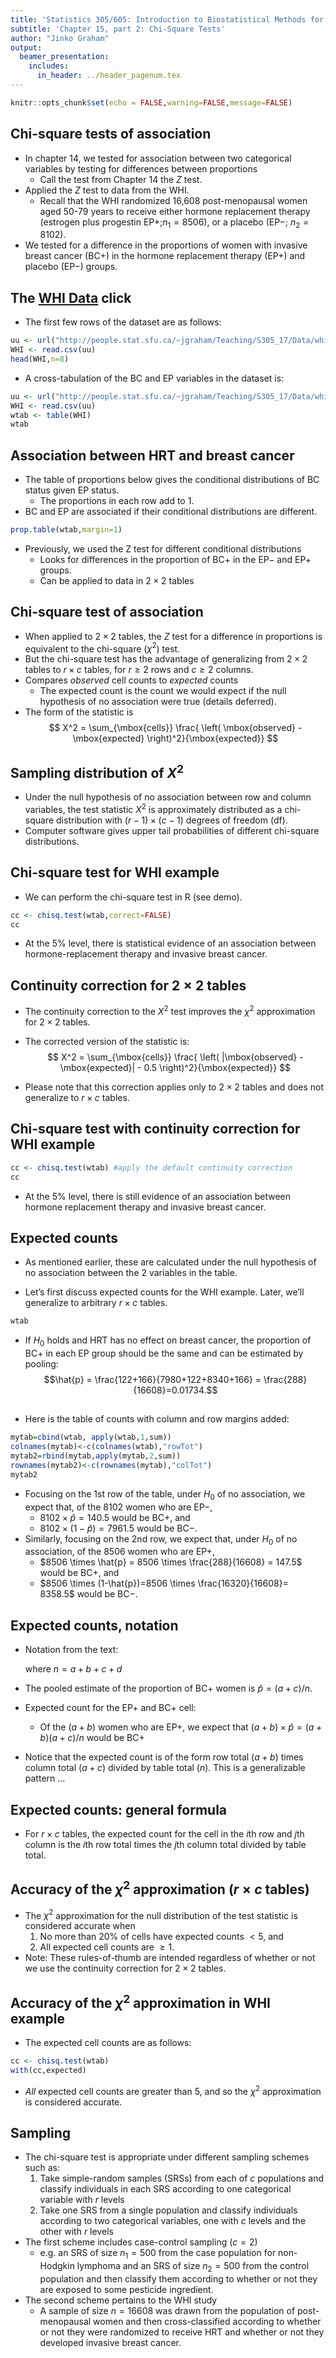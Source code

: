 ```yaml
---
title: 'Statistics 305/605: Introduction to Biostatistical Methods for Health Sciences'
subtitle: 'Chapter 15, part 2: Chi-Square Tests'
author: "Jinko Graham"
output: 
  beamer_presentation:
    includes:
      in_header: ../header_pagenum.tex
---
```


```r
knitr::opts_chunk$set(echo = FALSE,warning=FALSE,message=FALSE)
```

## Chi-square tests of association

* In chapter 14, we tested for association between two categorical variables by testing for
differences between proportions
    + Call the test from Chapter 14 the $Z$ test.


* Applied the $Z$ test to data from the WHI.
    + Recall that the WHI randomized 16,608 post-menopausal women aged 50-79 years to receive either hormone replacement therapy (estrogen plus 
    progestin EP$+$;$n_1=8506$), or a placebo (EP$-$; $n_2=8102$).
    
* We tested for a difference in the proportions of women with invasive breast cancer (BC$+$) in the hormone replacement therapy (EP+) and placebo (EP$-$) groups.
    

## The [WHI Data](https://en.wikipedia.org/wiki/Women%27s_Health_Initiative) \tiny click \normalsize

<!--

```r
WHI <- data.frame(EP = factor(c(rep("EP+",8506),rep("EP-",8102))),
                  BC = factor(c(rep("BC+",166),
                                rep("BC-",8340),
                                rep("BC+",122),
                                rep("BC-",7980))))
head(WHI)
table(WHI)
write.csv(WHI,file="whi.csv",row.names=FALSE)
# Now from a terminal, upload whi.csv to JG website:
#  scp whi.csv jgraham@rcg-linux-ts1.rcg.sfu.ca:WWW_HOME/Teaching/S305_18/Data/.
```

-->

* The first few rows of the dataset are as follows: 

\scriptsize

```r
uu <- url("http://people.stat.sfu.ca/~jgraham/Teaching/S305_17/Data/whi.csv")
WHI <- read.csv(uu)
head(WHI,n=8)
```

\normalsize

* A cross-tabulation of the BC and EP variables in the dataset is:

\scriptsize

```r
uu <- url("http://people.stat.sfu.ca/~jgraham/Teaching/S305_17/Data/whi.csv")
WHI <- read.csv(uu)
wtab <- table(WHI)
wtab
```


## Association between HRT and breast cancer

* The table of proportions below gives the conditional distributions of BC status given EP status.
    + The proportions in each row add to 1.

* BC and EP are associated if their conditional distributions
    are different.

\scriptsize

```r
prop.table(wtab,margin=1)
```

\normalsize

* Previously, we used the Z test for different conditional distributions 
   + Looks for differences in the proportion of BC$+$ in the 
EP$-$ and EP$+$ groups.
   + Can be applied to data in $2 \times 2$ tables


## Chi-square test of association

* When applied to $2\times 2$ tables, 
the $Z$ test for a difference in proportions is
equivalent to the chi-square ($\chi^2$) test.
* But the chi-square test has the advantage of 
generalizing from $2\times 2$ tables to $r\times c$ 
tables, for $r\geq2$ rows and $c\geq 2$ columns. 
* Compares _observed_ cell counts to _expected_ counts
    + The expected count is the count we would expect if the null hypothesis of no 
    association were true (details deferred).
* The form of the statistic is
$$
X^2 = \sum_{\mbox{cells}} \frac{ \left( \mbox{observed} - \mbox{expected}
\right)^2}{\mbox{expected}}
$$

## Sampling distribution of $X^2$

* Under the null hypothesis of no association between 
row and column variables, the test statistic $X^2$ is approximately
distributed as a chi-square distribution with 
$(r-1)\times (c-1)$ degrees of freedom (df).
* Computer software gives upper tail probabilities 
of different chi-square distributions.

## Chi-square test for WHI example

* We can perform the chi-square test in R (see demo).

\scriptsize

```r
cc <- chisq.test(wtab,correct=FALSE)
cc
```

\normalsize

* At the 5\% level, there is statistical evidence of an association between hormone-replacement therapy and invasive breast cancer. 

## Continuity correction for $2 \times 2$ tables

* The continuity correction to the $X^2$ test improves
the $\chi^2$ approximation for
$2\times 2$ tables.
* The corrected version of the statistic is:
$$
X^2 = \sum_{\mbox{cells}} \frac{ \left( |\mbox{observed} - \mbox{expected}| - 0.5
\right)^2}{\mbox{expected}}
$$

* Please note that this correction applies only to $2\times 2$ tables and
does not generalize to $r \times c$ tables.

## Chi-square test with continuity correction for WHI example

\scriptsize

```r
cc <- chisq.test(wtab) #apply the default continuity correction
cc
```

\normalsize

* At the 5\% level, there is still evidence of an
association between hormone replacement therapy and invasive breast cancer.

## Expected counts


* As mentioned earlier, these are calculated under 
the null hypothesis of no association between the 2
variables in the table.

* Let's first discuss expected counts for the WHI 
example. Later, we'll generalize to arbitrary $r\times c$ tables.

\scriptsize

```r
wtab
```

\normalsize


* If $H_0$ holds and HRT has no effect on breast cancer,
the proportion of BC$+$ in each EP group should be the same and can be estimated
by pooling: $$\hat{p} = \frac{122+166}{7980+122+8340+166} = \frac{288}{16608}=0.01734.$$

## 

* Here is the table of counts with column and row margins added:

\scriptsize

```r
mytab=cbind(wtab, apply(wtab,1,sum))
colnames(mytab)<-c(colnames(wtab),"rowTot")
mytab2=rbind(mytab,apply(mytab,2,sum))
rownames(mytab2)<-c(rownames(mytab),"colTot")
mytab2
```

\normalsize


* Focusing on the 1st row of the table, under $H_0$ of no association, we expect that, of the 8102 women who are EP$-$,
    + $8102 \times  \hat{p} = 140.5$ would be BC$+$, and 
    + $8102 \times (1-\hat{p})=7961.5$ would be BC$-$.

* Similarly, focusing on the 2nd row, we expect that, under $H_0$ of no association, of the 8506 women who are EP$+$,
    + $8506 \times \hat{p} = 8506 \times \frac{288}{16608} = 147.5$ would be BC$+$, and 
    + $8506 \times (1-\hat{p})=8506 \times \frac{16320}{16608}=
    8358.5$ would be BC$-$.


## Expected counts, notation

* Notation from the text: 
\begin{center}
\begin{tabular}{ll|c|c|r}
& \multicolumn{1}{c}{}& \multicolumn{2}{c}{BC} & \\
&\multicolumn{1}{c}{} & \multicolumn{1}{c}{BC$+$} & \multicolumn{1}{c}{BC$-$} & \\ \cline{3-4}
EP & EP$+$ & $a$ & $b$ & $a+b$ \\ \cline{3-4}
& EP$-$ &  $c$ & $d$ & $c+d$ \\ \cline{3-4}
&\multicolumn{1}{c}{} & \multicolumn{1}{c}{$a+c$} & \multicolumn{1}{c}{$b+d$} & $n$ \\
\end{tabular}
\end{center}
where $n=a+b+c+d$

* The pooled estimate of the proportion of BC+ women is $\hat{p} = (a+c)/n$.
* Expected count for the EP$+$ and BC$+$ cell: 
    +  Of the $(a+b)$ women who are EP$+$, we expect that $(a+b)\times \hat{p} =
(a+b)(a+c)/n$ would be BC$+$

* Notice that the expected count is of the form
    row total ($a+b$) times column total ($a+c$) 
    divided by table total ($n$). This is a generalizable pattern $\ldots$


## Expected counts: general formula

* For 
$r\times c$ tables, the expected count for the cell
in the $i$th row and $j$th column is the $i$th row total
times the $j$th column total divided by table total.

## Accuracy of the $\chi^2$ approximation ($r \times c$ tables)

* The $\chi^2$ approximation for the null distribution of the test statistic is considered
accurate when 
    1. No more than 20\% of cells have expected counts $<5$, and
    2. All expected cell counts are $\geq 1$.
* Note: These rules-of-thumb are intended regardless
of whether or not we use the continuity 
correction for $2\times 2$ tables.

## Accuracy of the $\chi^2$ approximation in WHI example

* The expected cell counts are as follows:

\scriptsize

```r
cc <- chisq.test(wtab)
with(cc,expected)
```

\normalsize

* _All_ expected cell counts are greater than 5, 
and so the $\chi^2$ approximation
is considered accurate.

## Sampling

* The chi-square test is appropriate under different sampling schemes
such as:
    1. Take simple-random samples (SRSs) from each of $c$ populations and classify
individuals in each SRS according to one categorical variable with $r$ levels
    2. Take one SRS from a single population and classify individuals according to two 
categorical variables, one with $c$ levels and the other with $r$ levels

* The first scheme includes 
case-control sampling ($c=2$)
    + e.g. an SRS of size $n_1=500$ from the case population for non-Hodgkin lymphoma and an SRS of size $n_2=500$ from the control population and then classify them according to whether
or not they are exposed to some pesticide ingredient.

* The second scheme pertains to the WHI study 
    + A sample of size $n=16608$ was drawn from the population of post-menopausal women and then cross-classified according to whether or not they were 
randomized to receive HRT and whether or not they developed invasive breast cancer.


